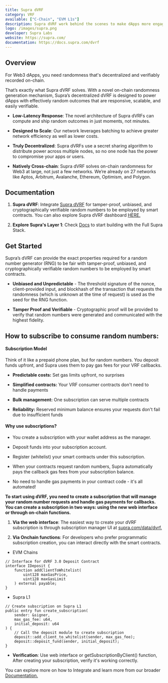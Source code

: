 ```yaml
---
title: Supra dVRF
category: VRF
available: ["C-Chain", "EVM L1s"]
description: Supra dVRF work behind the scenes to make dApps more engaging, fair, and secure.
logo: /images/supra.png
developer: Supra Labs
website: https://supra.com/
documentation: https://docs.supra.com/dvrf
---
```


## Overview

For Web3 dApps, you need randomness that's decentralized and verifiably recorded on-chain.

That’s exactly what Supra dVRF solves. With a novel on-chain randomness generation mechanism, Supra’s decentralized dVRF is designed to power dApps with effectively random outcomes that are responsive, scalable, and easily verifiable.

- **Low-Latency Response**: The novel architecture of Supra dVRFs can compute and ship random outcomes in just moments, not minutes.

- **Designed to Scale**: Our network leverages batching to achieve greater network efficiency as well as lower costs.

- **Truly Decentralized**: Supra dVRFs use a secret sharing algorithm to distribute power across multiple nodes, so no one node has the power to compromise your apps or users.

- **Natively Cross-chain**: Supra dVRF solves on-chain randomness for Web3 at large, not just a few networks. We’re already on 27 networks like Aptos, Arbitrum, Avalanche, Ethereum, Optimism, and Polygon.

## Documentation

1. **Supra dVRF**: Integrate [Supra dVRF](https://docs.supra.com/dvrf/build-with-supra-dvrf/getting-started) for tamper-proof, unbiased, and cryptographically verifiable random numbers to be employed by smart contracts. You can also explore Supra dVRF dashboard [HERE.](https://supra.com/data/dvrf)

2. **Explore Supra's Layer 1**: Check [Docs](https://docs.supra.com/) to start building with the Full Supra Stack.

## Get Started

Supra’s dVRF can provide the exact properties required for a random number generator (RNG) to be fair with tamper-proof, unbiased, and cryptographically verifiable random numbers to be employed by smart contracts.

- **Unbiased and Unpredictable** - The threshold signature of the nonce, client-provided input, and blockhash of the transaction that requests the randomness (which is unknown at the time of request) is used as the seed for the RNG function.

- **Tamper Proof and Verifiable** - Cryptographic proof will be provided to verify that random numbers were generated and communicated with the highest fidelity.

## How to subscribe to consume random numbers:

#### Subscription Model

Think of it like a prepaid phone plan, but for random numbers. You deposit funds upfront, and Supra uses them to pay gas fees for your VRF callbacks.

- **Predictable costs:** Set gas limits upfront, no surprises

- **Simplified contracts:** Your VRF consumer contracts don't need to handle payments

- **Bulk management:** One subscription can serve multiple contracts

- **Reliability:** Reserved minimum balance ensures your requests don't fail due to insufficient funds

#### Why use subscriptions?

- You create a subscription with your wallet address as the manager.

- Deposit funds into your subscription account.

- Register (whitelist) your smart contracts under this subscription.

- When your contracts request random numbers, Supra automatically pays the callback gas fees from your subscription balance.

- No need to handle gas payments in your contract code - it's all automated!

**To start using dVRF, you need to create a subscription that will manage your random number requests and handle gas payments for callbacks. You can create a subscription in two ways: using the new web interface or through on-chain functions.**

1. **Via the web interface**: The easiest way to create your dVRF subscription is through subscription manager UI at [supra.com/data/dvrf.](https://supra.com/data/dvrf)


2. **Via Onchain functions**: For developers who prefer programmatic subscription creation, you can interact directly with the smart contracts.

- EVM Chains

```
// Interface for dVRF 3.0 Deposit Contract
interface IDeposit {
    function addClientToWhitelist(
        uint128 maxGasPrice, 
        uint128 maxGasLimit
    ) external payable;
}
```

- Supra L1

```
// Create subscription on Supra L1
public entry fun create_subscription(
    sender: &signer,
    max_gas_fee: u64,
    initial_deposit: u64
) {
    // Call the deposit module to create subscription
    deposit::add_client_to_whitelist(sender, max_gas_fee);
    deposit::deposit_fund(sender, initial_deposit);
}
```

- **Verification**: Use web interface or getSubscriptionByClient() function, After creating your subscription, verify it's working correctly.

You can explore more on how to Integrate and learn more from our broader [Documentation.](https://docs.supra.com/dvrf/build-with-supra-dvrf/create-your-subscription)
